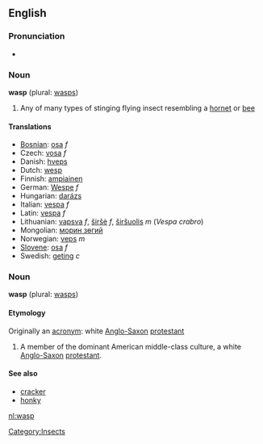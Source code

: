 {{Wikipedia}}
==English==
===Pronunciation===
*{{audio|en-us-wasp.ogg|Audio (US)}}

===Noun===
'''wasp''' (plural: [[wasps]])

#Any of many types of stinging flying insect resembling a [[hornet]] or [[bee]]

====Translations====
*[[Bosnian]]: [[osa]] ''f''
*Czech: [[vosa]] ''f''
*Danish: [[hveps]]
*Dutch: [[wesp]]
*Finnish: [[ampiainen]]
*German: [[Wespe]] ''f''
*Hungarian: [[darázs]]
*Italian: [[vespa]] ''f''
*Latin: [[vespa]] ''f''
*Lithuanian: [[vapsva]] ''f'', [[širšė]] ''f'', [[širšuolis]] ''m'' (''Vespa crabro'')
*Mongolian: [[морин зөгий]]
*Norwegian: [[veps]] ''m''
*[[Slovene]]: [[osa]] ''f''
*Swedish: [[geting]] ''c''

===Noun===
'''wasp''' (plural: [[wasps]])

====Etymology====
Originally an [[acronym]]: white [[Anglo-Saxon]] [[protestant]]

# A member of the dominant American middle-class culture, a white [[Anglo-Saxon]] [[protestant]].

====See also====
*[[cracker]]
*[[honky]]

[[Category:Insects]]

[[nl:wasp]]